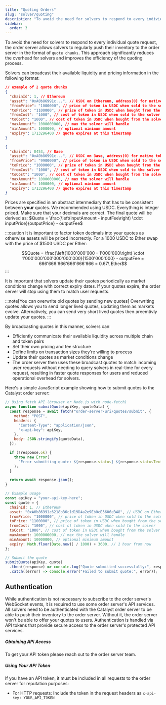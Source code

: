 ```yaml
---
title: "Quoting Orders"
slug: "solver/quoting"
description: "To avoid the need for solvers to respond to every individual quote request, the order server allows solvers to regularly push their inventory to the order server in the format of `quote chunks`. This approach significantly reduces the overhead for solvers and improves the efficiency of the quoting process."
sidebar:
  order: 3
---
```


To avoid the need for solvers to respond to every individual quote request, the order server allows solvers to regularly push their inventory to the order server in the format of `quote chunks`.
This approach significantly reduces the overhead for solvers and improves the efficiency of the quoting process.

Solvers can broadcast their available liquidity and pricing information in the following format:

```json
// example of 2 quote chunks
{
  "chainId": 1, // Ethereum
  "asset": "0xA0b86991c...", // USDC on Ethereum, address(0) for native tokens
  "fromPrice": "1000000", // price of token in USDC when sold to the solver
  "toPrice": "1100000", // price of token in USDC when bought from the solver
  "fromCost": "1000", // cost of token in USDC when sold to the solver
  "toCost": "1000", // cost of token in USDC when bought from the solver
  "maxAmount": 1000000000, // max the solver will handle
  "minAmount": 1000000, // optional minimum amount
  "expiry": 1713296400 // quote expires at this timestamp
}

{
  "chainId": 8453, // Base
  "asset": "0xA0b86991c...", // USDC on Base, address(0) for native tokens
  "fromPrice": "9900000", // price of token in USDC when sold to the solver
  "toPrice": "1000000", // price of token in USDC when bought from the solver
  "fromCost": "1000", // cost of token in USDC when sold to the solver
  "toCost": "1000", // cost of token in USDC when bought from the solver
  "maxAmount": 1000000000, // max the solver will handle
  "minAmount": 1000000, // optional minimum amount
  "expiry": 1713296400 // quote expires at this timestamp
}
```

Prices are specified in an abstract intermediary that has to be consistent between **your** quotes. We recommended using USDC. Everything is integer priced. Make sure that your decimals are correct. The final quote will be derived as: $Quote  = \frac{\left(inputAmount - inputFee\right) \cdot inputPrice}{outputPrice} - outputFee$


:::caution
It is important to factor token decimals into your quotes as otherwise assets will be priced incorrectly. 
For a 1000 USDC to Ether swap with the price of $1500 USDC per Ether:

$$Quote  = \frac{\left(1000'000'000 - 1'000'000\right) \cdot 1'000'000'000'000'000'000}{1500'000'000} - outputFee = 666'666'666'666'666'666 = 0.67\ Ether$$
:::


It is important that solvers update their quotes periodically as market conditions change with correct expiry dates. If your quotes expire, the order server will stop using them to match user requests.

:::note[You can overwrite old quotes by sending new quotes]
Overwriting quotes allows you to send longer lived quotes, updating them as markets evolve. Alternatively, you can send very short lived quotes then preemtivly update your quotes.
:::

By broadcasting quotes in this manner, solvers can:

- Efficiently communicate their available liquidity across multiple chain and token pairs
- Set their own pricing and fee structure
- Define limits on transaction sizes they're willing to process
- Update their quotes as market conditions change
- The order server then uses these broadcast quotes to match incoming user requests without needing to query solvers in real-time for every request, resulting in faster quote responses for users and reduced operational overhead for solvers.

Here's a simple JavaScript example showing how to submit quotes to the Catalyst order server:

```javascript
// Using fetch API (browser or Node.js with node-fetch)
async function submitQuote(apiKey, quoteData) {
  const response = await fetch("order-server-uri/quotes/submit", {
    method: "POST",
    headers: {
      "Content-Type": "application/json",
      "x-api-key": apiKey,
    },
    body: JSON.stringify(quoteData),
  });

  if (!response.ok) {
    throw new Error(
      `Error submitting quote: ${response.status} ${response.statusText}`
    );
  }

  return await response.json();
}

// Example usage
const apiKey = "your-api-key-here";
const quote = {
  chainId: 1, // Ethereum
  asset: "0xA0b86991c6218b36c1d19D4a2e9Eb0cE3606eB48", // USDC on Ethereum
  fromPrice: "1000000", // price of token in USDC when sold to the solver
  toPrice: "1100000", // price of token in USDC when bought from the solver
  fromCost: "1000", // cost of token in USDC when sold to the solver
  toCost: "1000", // cost of token in USDC when bought from the solver
  maxAmount: 1000000000, // max the solver will handle
  minAmount: 10000000, // optional minimum amount
  expiry: Math.floor(Date.now() / 1000) + 3600, // 1 hour from now
};

// Submit the quote
submitQuote(apiKey, quote)
  .then((response) => console.log("Quote submitted successfully:", response))
  .catch((error) => console.error("Failed to submit quote:", error));
```


## Authentication

While authentication is not necessary to subscribe to the order server's WebSocket events, it is required to use some order server's API services.
All solvers need to be authenticated with the Catalyst order server to be able to push their inventory to the order server. Without it, the order server won't be able to offer your quotes to users.
Authentication is handled via API tokens that provide secure access to the order server's protected API services.

##### Obtaining API Access

To get your API token please reach out to the order server team.

##### Using Your API Token

If you have an API token, it must be included in all requests to the order server for reputation purposes:

- For HTTP requests: Include the token in the request headers as `x-api-key: YOUR_API_TOKEN`